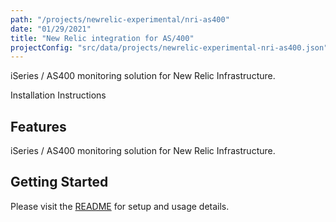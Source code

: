 ```yaml
---
path: "/projects/newrelic-experimental/nri-as400"
date: "01/29/2021"
title: "New Relic integration for AS/400"
projectConfig: "src/data/projects/newrelic-experimental-nri-as400.json"
---
```


<!-- Imports must occur at the top of the file -->

iSeries / AS400 monitoring solution for New Relic Infrastructure.

<Link to="https://github.com/newrelic-experimental/nri-as400">Installation Instructions</Link>

## Features

iSeries / AS400 monitoring solution for New Relic Infrastructure.

## Getting Started

Please visit the [README](https://github.com/newrelic-experimental/nri-as400#readme) for setup and usage details.
